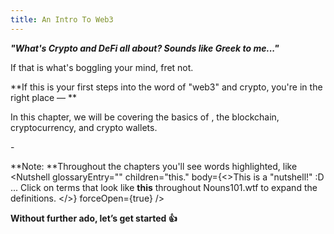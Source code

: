 ```yaml
---
title: An Intro To Web3
---
```


***"What's Crypto and DeFi all about? Sounds like Greek to me..."***

If that is what's boggling your mind, fret not.

\*\*If this is your first steps into the word of "web3" and crypto, you're in the right place — \*\*

In this chapter, we will be covering the basics of <Nutshell children="web3" glossaryEntry="content/glossary/web3.mdx" />, the blockchain, cryptocurrency, and crypto wallets.

\-

\*\*Note: \*\*Throughout the chapters you'll see words highlighted, like <Nutshell glossaryEntry="" children="this." body={<>This is a "nutshell!" :D&#x20;      ... Click on terms that look like **this** throughout Nouns101.wtf to expand the definitions.&#x20;</>} forceOpen={true} />&#x20;

**Without further ado, let’s get started 👍**

